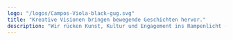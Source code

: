 ---
logo: "/logos/Campos-Viola-black-gug.svg"
title: "Kreative Visionen bringen bewegende Geschichten hervor."
description: "Wir rücken Kunst, Kultur und Engagement ins Rampenlicht - mit inspirierenden Projekten, die höchste Qualität und sozialen Mehrwert verbinden. Gemeinsam schaffen wir Werke, die Menschen berühren und verbinden."
---
